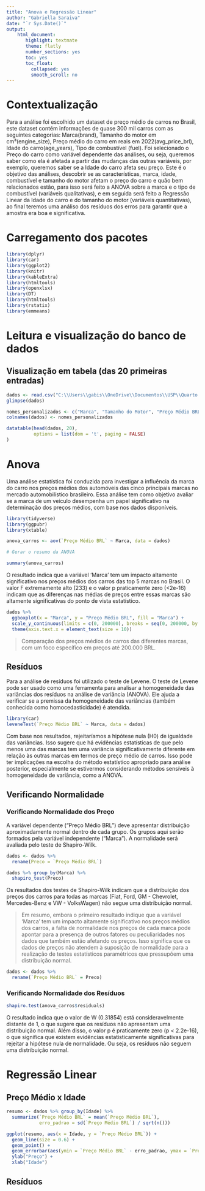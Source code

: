 ```yaml
---
title: "Anova e Regressão Linear"
author: "Gabriella Saraiva"
date: "`r Sys.Date()`"
output:
    html_document:
       highlight: textmate
       theme: flatly
       number_sections: yes
       toc: yes
       toc_float:
         collapsed: yes
         smooth_scroll: no
---
```

  
# Contextualização
  
Para a análise foi escolhido um dataset de preço médio de carros no Brasil, este dataset contém informações de quase 300 mil carros com as seguintes categorias: Marca(brand), Tamanho do motor em cm³(engine_size), Preço médio do carro em reais em 2022(avg_price_brl), Idade do carro(age_years), Tipo de combustível (fuel). Foi selecionado o Preço do carro como variável dependente das análises, ou seja, queremos saber como ela é afetada a partir das mudanças das outras variáveis, por exemplo, queremos saber se a Idade do carro afeta seu preço. Este é o objetivo das análises, descobrir se as características, marca, idade, combustível e tamanho do motor afetam o preço do carro e quão bem relacionados estão, para isso será feito a ANOVA sobre a marca e o tipo de combustível (variáveis qualitativas), e em seguida será feito a Regressão Linear da Idade do carro e do tamanho do motor (variáveis quantitativas), ao final teremos uma análiso dos resíduos dos erros para garantir que a amostra era boa e significativa.
  
  
# Carregamento dos pacotes
  
```r
library(dplyr)                                
library(car)                                
library(ggplot2)
library(knitr)
library(kableExtra)
library(htmltools)
library(openxlsx)
library(DT)
library(htmltools)
library(rstatix)                                
library(emmeans)

```
  
# Leitura e visualização do banco de dados

## Visualização em tabela (das 20 primeiras entradas)

```r
dados <- read.csv("C:\\Users\\gabis\\OneDrive\\Documentos\\USP\\Quarto Semestre\\MQA\\sample_top5.csv")
glimpse(dados)

nomes_personalizados <- c("Marca", "Tamanho do Motor", "Preço Médio BRL", "Combustível", "Idade")
colnames(dados) <- nomes_personalizados


```

```r
datatable(head(dados, 20), 
          options = list(dom = 't', paging = FALSE)
)
```

# Anova

Uma análise estatística foi conduzida para investigar a influência da marca do carro nos preços médios dos automóveis das cinco principais marcas no mercado automobilístico brasileiro. Essa análise tem como objetivo avaliar se a marca de um veículo desempenha um papel significativo na determinação dos preços médios, com base nos dados disponíveis.


```r
library(tidyverse)
library(ggpubr)
library(xtable)

anova_carros <- aov(`Preço Médio BRL` ~ Marca, data = dados)

# Gerar o resumo da ANOVA

summary(anova_carros)
```

O resultado indica que a variável 'Marca' tem um impacto altamente significativo nos preços médios dos carros das top 5 marcas no Brasil. O valor F extremamente alto (233) e o valor p praticamente zero (<2e-16) indicam que as diferenças nas médias de preços entre essas marcas são altamente significativas do ponto de vista estatístico. 


```r
dados %>%
  ggboxplot(x = "Marca", y = "Preço Médio BRL", fill = "Marca") +
  scale_y_continuous(limits = c(0, 200000), breaks = seq(0, 200000, by = 50000)) +
  theme(axis.text.x = element_text(size = 10))
```
> Comparação dos preços médios de carros das diferentes marcas, com um foco específico em preços até 200.000 BRL.

## Resíduos

Para a análise de resíduos foi utilizado o teste de Levene. O teste de Levene pode ser usado como uma ferramenta para analisar a homogeneidade das variâncias dos resíduos na análise de variância (ANOVA). Ele ajuda a verificar se a premissa da homogeneidade das variâncias (também conhecida como homocedasticidade) é atendida.

```r
library(car)
leveneTest(`Preço Médio BRL` ~ Marca, data = dados)
```
Com base nos resultados, rejeitaríamos a hipótese nula (H0) de igualdade das variâncias. Isso sugere que há evidências estatísticas de que pelo menos uma das marcas tem uma variância significativamente diferente em relação às outras marcas em termos de preço médio de carros. Isso pode ter implicações na escolha do método estatístico apropriado para análise posterior, especialmente se estivermos considerando métodos sensíveis à homogeneidade de variância, como a ANOVA.

## Verificando Normalidade

### Verificando Normalidade dos Preço

A variável dependente (“Preço Médio BRL”) deve apresentar distribuição aproximadamente normal dentro de cada grupo. Os grupos aqui serão formados pela variável independente (“Marca”). A normalidade será avaliada pelo teste de Shapiro-Wilk.

```r
dados <- dados %>%
  rename(Preco = `Preço Médio BRL`)

dados %>% group_by(Marca) %>% 
  shapiro_test(Preco)
```


Os resultados dos testes de Shapiro-Wilk indicam que a distribuição dos preços dos carros para todas as marcas (Fiat, Ford, GM - Chevrolet, Mercedes-Benz e VW - VolksWagen) não segue uma distribuição normal.

>
Em resumo, embora o primeiro resultado indique que a variável 'Marca' tem um impacto altamente significativo nos preços médios dos carros, a falta de normalidade nos preços de cada marca pode apontar para a presença de outros fatores ou peculiaridades nos dados que também estão afetando os preços. Isso significa que os dados de preços não atendem à suposição de normalidade para a realização de testes estatísticos paramétricos que pressupõem uma distribuição normal. 


```r
dados <- dados %>%
  rename(`Preço Médio BRL` = Preco)
```

### Verificando Normalidade dos Resíduos

```r
shapiro.test(anova_carros$residuals)
```

O resultado indica que o valor de W (0.31854) está consideravelmente distante de 1, o que sugere que os resíduos não apresentam uma distribuição normal. Além disso, o valor p é praticamente zero (p < 2.2e-16), o que significa que existem evidências estatisticamente significativas para rejeitar a hipótese nula de normalidade. Ou seja, os resíduos não seguem uma distribuição normal.


# Regressão Linear

## Preço Médio x Idade

```r

resumo <- dados %>% group_by(Idade) %>%
  summarize(`Preço Médio BRL` = mean(`Preço Médio BRL`),
            erro_padrao = sd(`Preço Médio BRL`) / sqrt(n()))

ggplot(resumo, aes(x = Idade, y = `Preço Médio BRL`)) +
  geom_line(size = 0.6) +
  geom_point() +
  geom_errorbar(aes(ymin = `Preço Médio BRL` - erro_padrao, ymax = `Preço Médio BRL` + erro_padrao), width = 0.2) +
  ylab("Preço") +
  xlab("Idade")
```


## Resíduos

